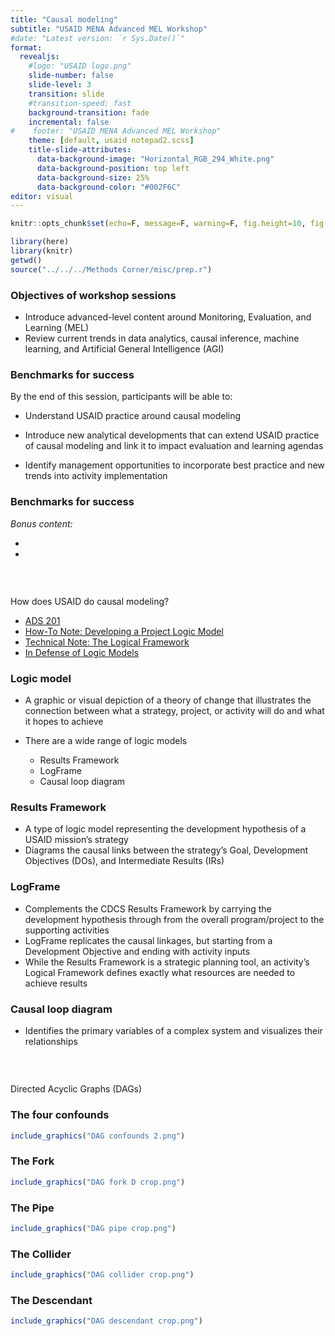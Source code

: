 ```yaml
---
title: "Causal modeling"
subtitle: "USAID MENA Advanced MEL Workshop"
#date: "Latest version: `r Sys.Date()`"
format: 
  revealjs:
    #logo: "USAID logo.png"
    slide-number: false
    slide-level: 3
    transition: slide
    #transition-speed: fast
    background-transition: fade
    incremental: false
#    footer: "USAID MENA Advanced MEL Workshop"
    theme: [default, usaid notepad2.scss]
    title-slide-attributes: 
      data-background-image: "Horizontal_RGB_294_White.png"
      data-background-position: top left
      data-background-size: 25%
      data-background-color: "#002F6C"
editor: visual
---
```


```r

knitr::opts_chunk$set(echo=F, message=F, warning=F, fig.height=10, fig.width=6)

library(here)
library(knitr)
getwd()
source("../../../Methods Corner/misc/prep.r")

```

### Objectives of workshop sessions

-   Introduce advanced-level content around Monitoring, Evaluation, and Learning (MEL)
-   Review current trends in data analytics, causal inference, machine learning, and Artificial General Intelligence (AGI)

### Benchmarks for success

By the end of this session, participants will be able to:

-   Understand USAID practice around causal modeling

-   Introduce new analytical developments that can extend USAID practice of causal modeling and link it to impact evaluation and learning agendas

-   Identify management opportunities to incorporate best practice and new trends into activity implementation

### Benchmarks for success

*Bonus content:*

-   

-   

### [Level Set]{style="color:white;"} {background-color="#002F6C"}

How does USAID do causal modeling?

-   [ADS 201](https://www.usaid.gov/sites/default/files/2024-05/201_051524_1.pdf)
-   [How-To Note: Developing a Project Logic Model](https://usaidlearninglab.org/system/files/resource/files/project_logic_model_how_to_note_final_sep1.pdf)
-   [Technical Note: The Logical Framework](https://pdf.usaid.gov/pdf_docs/pbaab555.pdf)
-   [In Defense of Logic Models](https://blog.fracturedatlas.org/in-defense-of-logic-models-31b8fa387cfd)

### Logic model

-   A graphic or visual depiction of a theory of change that illustrates the connection between what a strategy, project, or activity will do and what it hopes to achieve

-   There are a wide range of logic models

    -   Results Framework
    -   LogFrame
    -   Causal loop diagram

### Results Framework

-   A type of logic model representing the development hypothesis of a USAID mission's strategy
-   Diagrams the causal links between the strategy's Goal, Development Objectives (DOs), and Intermediate Results (IRs)

### LogFrame

-   Complements the CDCS Results Framework by carrying the development hypothesis through from the overall program/project to the supporting activities
-   LogFrame replicates the causal linkages, but starting from a Development Objective and ending with activity inputs
-   While the Results Framework is a strategic planning tool, an activity's Logical Framework defines exactly what resources are needed to achieve results

### Causal loop diagram

-   Identifies the primary variables of a complex system and visualizes their relationships

### [New directions]{style="color:white;"} {background-color="#002F6C"}

Directed Acyclic Graphs (DAGs)

### The four confounds

```r
include_graphics("DAG confounds 2.png")
```

### The Fork

```r
include_graphics("DAG fork D crop.png")
```

### The Pipe

```r
include_graphics("DAG pipe crop.png")
```

### The Collider

```r
include_graphics("DAG collider crop.png")
```

### The Descendant

```r
include_graphics("DAG descendant crop.png")
```
